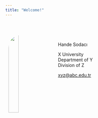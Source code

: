 ```yaml
---
title: "Welcome!"
---
```


<br />

<img src="images/photo.jpg" style="width:25%; border:20px transparent; margin-right: 20px; border-radius: 50px; padding: 10px" align="left">

<br />

<p>Hande Sodacı</p>
<p>X University<br>
  Department of Y<br>
  Division of Z</p>
<p><a href="mailto:xyz@abc.edu.tr">xyz@abc.edu.tr</a></p>